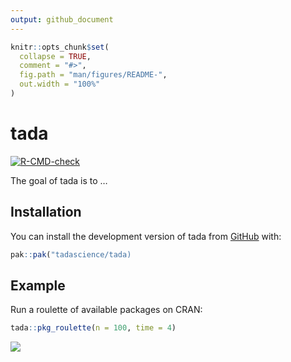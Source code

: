 ```yaml
---
output: github_document
---
```


<!-- README.md is generated from README.Rmd. Please edit that file -->

```r
knitr::opts_chunk$set(
  collapse = TRUE,
  comment = "#>",
  fig.path = "man/figures/README-",
  out.width = "100%"
)
```

# tada

<!-- badges: start -->
[![R-CMD-check](https://github.com/tadascience/tada/actions/workflows/R-CMD-check.yaml/badge.svg)](https://github.com/tadascience/tada/actions/workflows/R-CMD-check.yaml)
<!-- badges: end -->

The goal of tada is to ...

## Installation

You can install the development version of tada from [GitHub](https://github.com/) with:

``` r
pak::pak("tadascience/tada)
```

## Example

Run a roulette of available packages on CRAN: 

```r
tada::pkg_roulette(n = 100, time = 4)
```

![](inst/roulette.gif)


